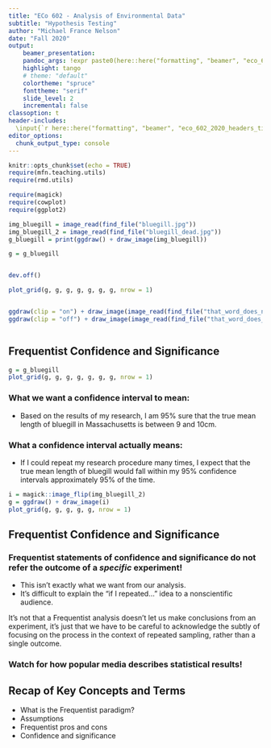 ```yaml
---
title: "ECo 602 - Analysis of Environmental Data"
subtitle: "Hypothesis Testing"
author: "Michael France Nelson"
date: "Fall 2020"
output:
    beamer_presentation:
    pandoc_args: !expr paste0(here::here("formatting", "beamer", "eco_602_2020_beamer.yaml"))
    highlight: tango
    # theme: "default"
    colortheme: "spruce"
    fonttheme: "serif"
    slide_level: 2
    incremental: false
classoption: t
header-includes:
  \input{`r here::here("formatting", "beamer", "eco_602_2020_headers_tikz.tex")`}
editor_options: 
  chunk_output_type: console
---
```



```r
knitr::opts_chunk$set(echo = TRUE)
require(mfn.teaching.utils)
require(rmd.utils)

require(magick)
require(cowplot)
require(ggplot2)

img_bluegill = image_read(find_file("bluegill.jpg"))
img_bluegill_2 = image_read(find_file("bluegill_dead.jpg"))
g_bluegill = print(ggdraw() + draw_image(img_bluegill))

g = g_bluegill


dev.off()

plot_grid(g, g, g, g, g, g, g, nrow = 1)


ggdraw(clip = "on") + draw_image(image_read(find_file("that_word_does_not_mean_what_you_think_it_means.jpg")))
ggdraw(clip = "off") + draw_image(image_read(find_file("that_word_does_not_mean_what_you_think_it_means.jpg")))


```

```r

```



## Frequentist Confidence and Significance

```r
g = g_bluegill
plot_grid(g, g, g, g, g, g, g, nrow = 1)
```

### What we want a confidence interval to mean:

- Based on the results of my research, I am 95% sure that the true mean length of bluegill in Massachusetts is between 9 and 10cm.

### What a confidence interval actually means:

- If I could repeat my research procedure many times, I expect that the true mean length of bluegill would fall within my 95% confidence intervals approximately 95% of the time.

```r
i = magick::image_flip(img_bluegill_2)
g = ggdraw() + draw_image(i)
plot_grid(g, g, g, g, g, nrow = 1)
```



## Frequentist Confidence and Significance

### Frequentist statements of confidence and significance do not refer the outcome of a *specific* experiment!

- This isn't exactly what we want from our analysis.
- It's difficult to explain the "if I repeated..." idea to a nonscientific audience.


It's not that a Frequentist analysis doesn't let us make conclusions from an experiment, it's just that we have to be careful to acknowledge the subtly of focusing on the process in the context of repeated sampling, rather than a single outcome.

### Watch for how popular media describes statistical results!




## Recap of Key Concepts and Terms

- What is the Frequentist paradigm?
- Assumptions
- Frequentist pros and cons
- Confidence and significance

